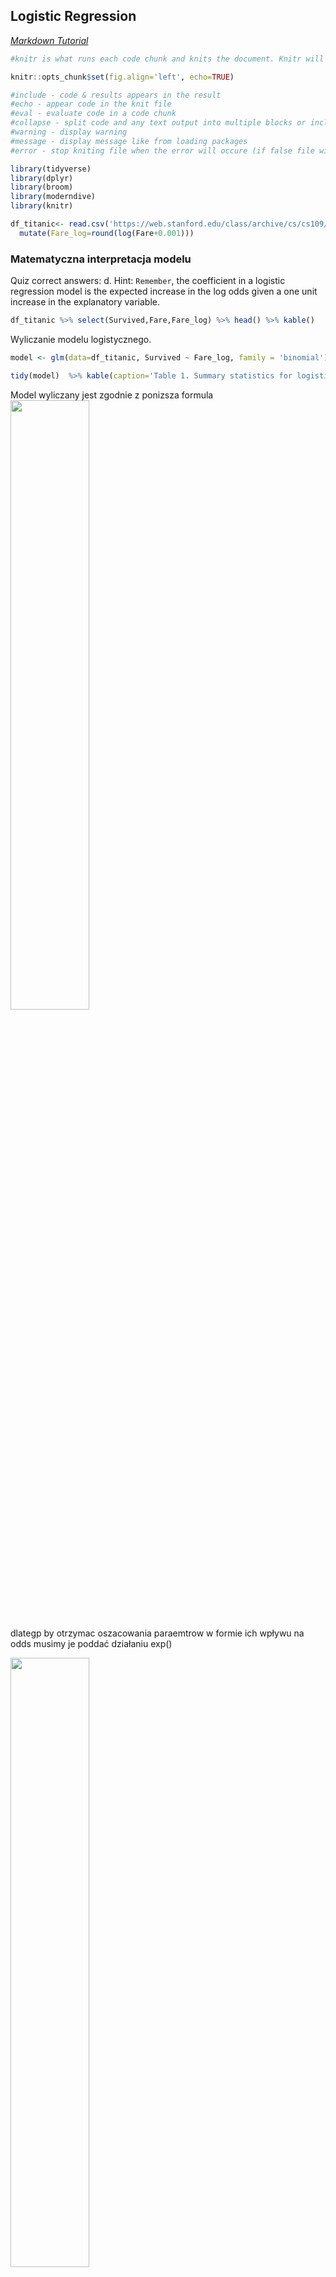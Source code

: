 
## Logistic Regression {.tabset}
*[Markdown Tutorial](https://bookdown.org/yihui/rmarkdown/html-document.html)*

```r
#knitr is what runs each code chunk and knits the document. Knitr will use this option as default for each cchunk in the document when the file is knit. Followiw opts_chunk$dollar_set() we can add the options that we want to set globally to the parentheses before the echo = TRUE argument

knitr::opts_chunk$set(fig.align='left', echo=TRUE)

#include - code & results appears in the result
#echo - appear code in the knit file
#eval - evaluate code in a code chunk
#collapse - split code and any text output into multiple blocks or include in a single block in the final report
#warning - display warning
#message - display message like from loading packages
#error - stop kniting file when the error will occure (if false file will knit anyway)
```

```r
library(tidyverse)
library(dplyr)
library(broom)
library(moderndive)
library(knitr)

df_titanic<- read.csv('https://web.stanford.edu/class/archive/cs/cs109/cs109.1166/stuff/titanic.csv') %>%
  mutate(Fare_log=round(log(Fare+0.001)))

```

    

### Matematyczna interpretacja modelu

Quiz correct answers: d. Hint: `Remember`, the coefficient in a logistic regression model is the expected increase in the log odds given a one unit increase in the explanatory variable.

```r
df_titanic %>% select(Survived,Fare,Fare_log) %>% head() %>% kable()
```
Wyliczanie modelu logistycznego.
```r
model <- glm(data=df_titanic, Survived ~ Fare_log, family = 'binomial')

tidy(model)  %>% kable(caption='Table 1. Summary statistics for logistic regression model')
```
Model wyliczany jest zgodnie z ponizsza formula
![](graph\\model_logistic_regression.jpg){#id .class width=50% height=50%}

dlategp by otrzymac oszacowania paraemtrow w formie ich wpływu na odds musimy je poddać działaniu exp()

![](graph\\odds.jpg){#id .class width=50% height=50%}

```r
coef(model)

#Tak przemnozone wspolczynniki interpretujemy nastepujaco:
#  o ile % wzrosnie odds wystapienia zdarzenia jezeli wzrosnie nam wartosc predyktora o 1

exp(coef(model))

```
Ponizej w sposob matematyczny pokazuje ze to wlasnie oznacza interpretacja wzrostu parametra stajacego przy predyktorze.
```r

df_aug <- augment(model, type.predict = "response") # without response argument, the fitted value will be on log-odds scale

p3 = df_aug$.fitted[df_aug$Fare_log==3][1]
p2 = df_aug$.fitted[df_aug$Fare_log==2][1]

x <- round(p3/(1-p3)/(p2/(1-p2)),5)

# i sprawdzenie czy dobrze rozumiem zależnosc
x1<-round(exp(coef(model))['Fare_log'],5)
x1==x
```

Prob for Fare_log = 2 was equal to `r p2` while for Fare_log = 3 was equal to `r p3`. The odds increase by `r x`. The same what model results suggests -> `r x1`.


Quiz

The fitted coefficient from the medical school logistic regression model is 5.45. The exponential of this is 233.73.

Donald's GPA is 2.9, and thus the model predicts that the probability of him getting into medical school is 3.26%. The odds of Donald getting into medical school are 0.0337, or—phrased in gambling terms—29.6:1. If Donald hacks the school's registrar and changes his GPA to 3.9, then which of the following statements is FALSE:

Possible Answers

  a)  His expected odds of getting into medical school improve to 7.8833 (or about 9:8).
  b)  His expected probability of getting into medical school improves to 88.7%.
  c)  His expected log-odds of getting into medical school improve by 5.45.
  d)  His expected probability of getting into medical school improves to 7.9%.

Correct answers on the top of the page

### Graficzna interpretacja modelu
```r

#While the odds scale is more useful than the probability scale for certain things, it isn't entirely satisfying. Statisticians also think about logistic regression models on the log-odds scale, which is formed by taking the natural log of the odds. 

#The benefit to this approach is clear: now the logistic regression model can be visualized as a line! Unfortunately, understanding what the log of the odds of an event means is very difficult for humans. 

df_aug <- df_aug %>% mutate(odds=(.fitted/(1-.fitted)), log_odds=log(odds))

df_aug %>% 
  ggplot()+
  geom_line(aes(x=Fare_log,y=.fitted), color='green')+
  geom_line(aes(x=Fare_log,y=odds ), color='red')+
  geom_line(aes(x=Fare_log,y=log_odds ), color='blue', label='log_odds')
```

![](graph\\log_odds.jpg){#id .class width=50% height=50%}

![](graph\\comparison of 3 scales.jpg){#id .class width=50% height=50%}



```r
df_aug %>% mutate(Survived_hat=round(.fitted)) %>%
  select(Survived, Survived_hat) %>% table

#Out of sample predictions
DiCaprio<-data.frame(Fare_log=1)
augment(model, newdata = DiCaprio, type.predict = 'response')

```
## EDA {.tabset}
1.Take a look at data
2.Visualize Data
3.Count basic statistics


One quick technique for jump-starting EDA is to examine all of the pairwise scatterplots in your data. This can be achieved using the pairs() function. Look for variables in the nyc data set that are strongly correlated, as those relationships will help us check for multicollinearity later on. 
```r

df_it_restaurants <- read.csv('https://assets.datacamp.com/production/repositories/845/datasets/639a7a3f9020edb51bcbc4bfdb7b71cbd8b9a70e/nyc.csv')
pairs(df_it_restaurants %>% select(-Restaurant))

```

## Missing Data {.tabset}

NA = Not Available
NaN = Not a Number

```r
library('datasets')

df_airquality <- airquality

NA|TRUE
NA|FALSE
NA+NaN
NaN+NA
library(naniar)
```
